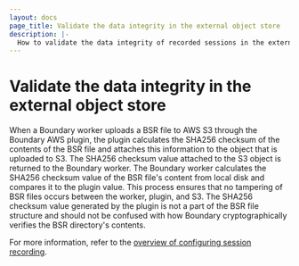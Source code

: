 ```yaml
---
layout: docs
page_title: Validate the data integrity in the external object store
description: |-
  How to validate the data integrity of recorded sessions in the external object store
---
```

# Validate the data integrity in the external object store

When a Boundary worker uploads a BSR file to AWS S3 through the Boundary AWS plugin, the plugin calculates the SHA256 checksum of the contents of the BSR file and attaches this information to the object that is uploaded to S3.
The SHA256 checksum value attached to the S3 object is returned to the Boundary worker.
The Boundary worker calculates the SHA256 checksum value of the BSR file's content from
local disk and compares it to the plugin value.
This process ensures that no tampering of BSR files occurs between the worker, plugin, and S3.
The SHA256 checksum value generated by the plugin is not a part of the BSR file structure and should not be confused with how Boundary cryptographically verifies the BSR directory's contents.

For more information, refer to the [overview of configuring session recording](/boundary/docs/configuration/session-recording).